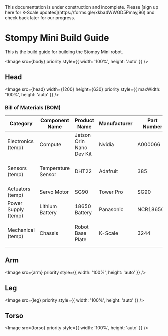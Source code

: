
<Callout type="warning" emoji="⚠️">
This documentation is under construction and incomplete. Please [sign up here for K-Scale updates](https://forms.gle/xkba4WWGD5Pmayj96) and check back later for our progress.
</Callout>

# Stompy Mini Build Guide

This is the build guide for building the Stompy Mini robot.

<Image src={body} priority style={{ width: '100%', height: 'auto' }} />

## Head

<Image
  src={head}
  width={1200}
  height={630}
  priority
  style={{ maxWidth: '100%', height: 'auto' }}
/>

### Bill of Materials (BOM)

| Category | Component Name | Product Name | Manufacturer | Part Number | Quantity | Unit Price | Link to Purchase | Notes |
|----------|----------------|--------------|--------------|-------------|----------|------------|------------------|-------|
| Electronics (temp)| Compute | Jetson Orin Nano Dev Kit | Nvidia | A000066 | 1 | $23.00 | [Arduino Store](https://store.arduino.cc/products/arduino-uno-rev3) | Main controller board |
| Sensors (temp) | Temperature Sensor | DHT22 | Adafruit | 385 | 2 | $9.95 | [Adafruit](https://www.adafruit.com/product/385) | Digital temperature and humidity sensor |
| Actuators (temp) | Servo Motor | SG90 | Tower Pro | SG90 | 4 | $2.50 | [Amazon](https://www.amazon.com/dp/B07MLR1498) | 9g micro servo |
| Power Supply (temp) | Lithium Battery | 18650 Battery | Panasonic | NCR18650B | 2 | $7.99 | [Battery Junction](https://www.batteryjunction.com/panasonic-ncr18650b.html) | 3400mAh rechargeable battery |
| Mechanical (temp) | Chassis | Robot Base Plate | K-Scale | 3244 | 1 | $12.50 | [Adafruit](https://www.adafruit.com/product/3244) | Aluminum chassis for robot assembly |

## Arm

<Image src={arm} priority style={{ width: '100%', height: 'auto' }} />

## Leg

<Image src={leg} priority style={{ width: '100%', height: 'auto' }} />

## Torso

<Image src={torso} priority style={{ width: '100%', height: 'auto' }} />

